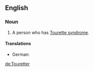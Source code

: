 ==English==

===Noun===
{{en-noun}}

# A person who has [[Tourette syndrome]].

====Translations====
{{trans-top|person who has Tourette syndrome}}
* German: {{t+|de|Touretter|m}} {{qualifier|rare}}
{{trans-mid}}
{{trans-bottom}}

[[de:Touretter]]
